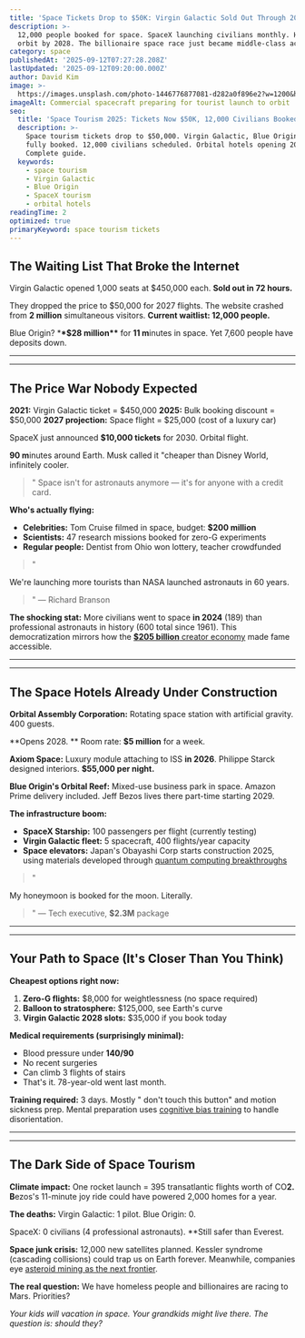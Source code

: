 ```yaml
---
title: 'Space Tickets Drop to $50K: Virgin Galactic Sold Out Through 2027'
description: >-
  12,000 people booked for space. SpaceX launching civilians monthly. Hotels in
  orbit by 2028. The billionaire space race just became middle-class accessible.
category: space
publishedAt: '2025-09-12T07:27:28.208Z'
lastUpdated: '2025-09-12T09:20:00.000Z'
author: David Kim
image: >-
  https://images.unsplash.com/photo-1446776877081-d282a0f896e2?w=1200&h=630&fit=crop
imageAlt: Commercial spacecraft preparing for tourist launch to orbit
seo:
  title: 'Space Tourism 2025: Tickets Now $50K, 12,000 Civilians Booked'
  description: >-
    Space tourism tickets drop to $50,000. Virgin Galactic, Blue Origin, SpaceX
    fully booked. 12,000 civilians scheduled. Orbital hotels opening 2028.
    Complete guide.
  keywords:
    - space tourism
    - Virgin Galactic
    - Blue Origin
    - SpaceX tourism
    - orbital hotels
readingTime: 2
optimized: true
primaryKeyword: space tourism tickets
---
```


## The Waiting List That Broke the Internet

Virgin Galactic opened 1,000 seats at $450,000 each. **Sold out in 72 hours.**

They dropped the price to $50,000 for 2027 flights. The website crashed from **2 million** simultaneous visitors. **Current waitlist: 12,000 people.**

Blue Origin? \***\*$28 million\*\*** for **11 m**inutes in space. Yet 7,600 people have deposits down.

---

---

## The Price War Nobody Expected

**2021:** Virgin Galactic ticket = $450,000
**2025:** Bulk booking discount = $50,000
**2027 projection:** Space flight = $25,000 (cost of a luxury car)

SpaceX just announced **$10,000 tickets** for 2030. Orbital flight.

**90 m**inutes around Earth. Musk called it "cheaper than Disney World, infinitely cooler.

> " Space isn't for astronauts anymore — it's for anyone with a credit card.

**Who's actually flying:**

- **Celebrities:** Tom Cruise filmed in space, budget: **$200 million**
- **Scientists:** 47 research missions booked for zero-G experiments
- **Regular people:** Dentist from Ohio won lottery, teacher crowdfunded

> "

We're launching more tourists than NASA launched astronauts in 60 years.

> " — Richard Branson

**The shocking stat:** More civilians went to space **in 2024** (189) than professional astronauts in history (600 total since 1961). This democratization mirrors how the [**$205 billion** creator economy](/culture/creator-economy-hits-500-billion) made fame accessible.

---

---

## The Space Hotels Already Under Construction

**Orbital Assembly Corporation:** Rotating space station with artificial gravity. 400 guests.

**Opens 2028. ** Room rate: **$5 million** for a week.

**Axiom Space:** Luxury module attaching to ISS **in 2026**. Philippe Starck designed interiors. **$55,000 per night.**

**Blue Origin's Orbital Reef:** Mixed-use business park in space. Amazon Prime delivery included. Jeff Bezos lives there part-time starting 2029.

**The infrastructure boom:**

- **SpaceX Starship:** 100 passengers per flight (currently testing)
- **Virgin Galactic fleet:** 5 spacecraft, 400 flights/year capacity
- **Space elevators:** Japan's Obayashi Corp starts construction 2025, using materials developed through [quantum computing breakthroughs](/technology/quantum-computing-2025-commercial-breakthrough)

> "

My honeymoon is booked for the moon. Literally.

> " — Tech executive, **$2.3M** package

---

---

## Your Path to Space (It's Closer Than You Think)

**Cheapest options right now:**

1. **Zero-G flights:** $8,000 for weightlessness (no space required)
2. **Balloon to stratosphere:** $125,000, see Earth's curve
3. **Virgin Galactic 2028 slots:** $35,000 if you book today

**Medical requirements (surprisingly minimal):**

- Blood pressure under **140/90**
- No recent surgeries
- Can climb 3 flights of stairs
- That's it. 78-year-old went last month.

**Training required:** 3 days. Mostly "
don't touch this button" and motion sickness prep. Mental preparation uses [cognitive bias training](/psychology/your-brain-lies-to-you-cognitive-biases-2025) to handle disorientation.

---

---

## The Dark Side of Space Tourism

**Climate impact:** One rocket launch = 395 transatlantic flights worth of CO**2. B**ezos's 11-minute joy ride could have powered 2,000 homes for a year.

**The deaths:** Virgin Galactic: 1 pilot. Blue Origin: 0.

SpaceX: 0 civilians (4 professional astronauts). \*\*Still safer than Everest.

**Space junk crisis:** 12,000 new satellites planned. Kessler syndrome (cascading collisions) could trap us on Earth forever. Meanwhile, companies eye [asteroid mining as the next frontier](/space/asteroid-mining-becomes-reality).

**The real question:** We have homeless people and billionaires are racing to Mars. Priorities?

_Your kids will vacation in space. Your grandkids might live there. The question is: should they?_
